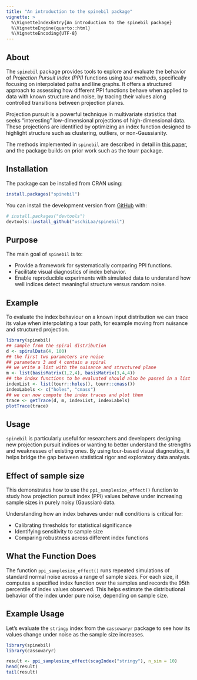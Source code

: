 ```yaml
---
title: "An introduction to the spinebil package"
vignette: >
  %\VignetteIndexEntry{An introduction to the spinebil package}
  %\VignetteEngine{quarto::html}
  %\VignetteEncoding{UTF-8}
---
```


## About

The `spinebil` package provides tools to explore and evaluate the behavior of *Projection Pursuit Index (PPI)* functions using *tour methods*, specifically focusing on interpolated paths and line graphs. It offers a structured approach to assessing how different PPI functions behave when applied to data with known structure and noise, by tracing their values along controlled transitions between projection planes.

Projection pursuit is a powerful technique in multivariate statistics that seeks "interesting" low-dimensional projections of high-dimensional data. These projections are identified by optimizing an index function designed to highlight structure such as clustering, outliers, or non-Gaussianity.

The methods implemented in `spinebil` are described in detail in [this paper](https://doi.org/10.1007/s00180-020-00954-8), and the package builds on prior work such as the tourr package.

## Installation
The package can be installed from CRAN using: 

```r
install.packages("spinebil")
```

You can install the development version from [GitHub](https://github.com/) with:

``` r
# install.packages("devtools")
devtools::install_github("uschiLaa/spinebil")
```

## Purpose

The main goal of `spinebil` is to:

- Provide a framework for systematically comparing PPI functions.
- Facilitate visual diagnostics of index behavior.
- Enable reproducible experiments with simulated data to understand how well indices detect meaningful structure versus random noise.

## Example

To evaluate the index behaviour on a known input distribution we can trace its value when interpolating a tour path, for example moving from nuisance and structured projection.

```r
library(spinebil)
## sample from the spiral distribution
d <- spiralData(4, 100)
## the first two parameters are noise
## parameters 3 and 4 contain a spiral
## we write a list with the nuisance and structured plane
m <- list(basisMatrix(1,2,4), basisMatrix(3,4,4))
## the index functions to be evaluated should also be passed in a list
indexList <- list(tourr::holes(), tourr::cmass())
indexLabels <- c("holes", "cmass")
## we can now compute the index traces and plot them
trace <- getTrace(d, m, indexList, indexLabels)
plotTrace(trace)
```

## Usage

`spinebil` is particularly useful for researchers and developers designing new projection pursuit indices or wanting to better understand the strengths and weaknesses of existing ones. By using tour-based visual diagnostics, it helps bridge the gap between statistical rigor and exploratory data analysis.

## Effect of sample size

This demonstrates how to use the `ppi_samplesize_effect()` function to study how projection pursuit index (PPI) values behave under increasing sample sizes in purely noisy (Gaussian) data.

Understanding how an index behaves under null conditions is critical for:

- Calibrating thresholds for statistical significance
- Identifying sensitivity to sample size
- Comparing robustness across different index functions


## What the Function Does

The function `ppi_samplesize_effect()` runs repeated simulations of standard normal noise across a range of sample sizes. For each size, it computes a specified index function over the samples and records the 95th percentile of index values observed. This helps estimate the distributional behavior of the index under pure noise, depending on sample size.

## Example Usage

Let’s evaluate the `stringy` index from the `cassowaryr` package to see how its values change under noise as the sample size increases.

```r
library(spinebil)
library(cassowaryr)

result <- ppi_samplesize_effect(scagIndex("stringy"), n_sim = 10)
head(result)
tail(result)
```
